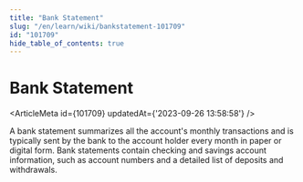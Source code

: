 ```yaml
---
title: "Bank Statement"
slug: "/en/learn/wiki/bankstatement-101709"
id: "101709"
hide_table_of_contents: true
---
```



# Bank Statement

<ArticleMeta id={101709} updatedAt={'2023-09-26 13:58:58'} />
<div className='border-solid border-b border-t-0 my-4 border-[var(--ifm-color-gray-300)]' />

A bank statement summarizes all the account's monthly transactions and is typically sent by the bank to the account holder every month in paper or digital form. Bank statements contain checking and savings account information, such as account numbers and a detailed list of deposits and withdrawals.
